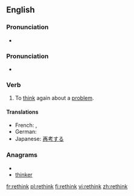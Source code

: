 ==English==

===Pronunciation===
* {{audio|en-us-rethink.ogg|Audio (US)}}

===Pronunciation===
* {{IPA|/riː'θɪŋk/}}
*: {{rhymes|ɪŋk}}

===Verb===
{{en-verb|rethinks|rethinking|rethought|rethought}}

# To [[think]] again about a [[problem]].

====Translations====
* French: {{t+|fr|repenser}}, {{t+|fr|réfléchir}}
* German: {{t+|de|überdenken}}
* Japanese: [[再考]]する

===Anagrams===
* {{alphagram|ehiknrt}}
* [[thinker#English|thinker]]

[[fr:rethink]]
[[pl:rethink]]
[[fi:rethink]]
[[vi:rethink]]
[[zh:rethink]]